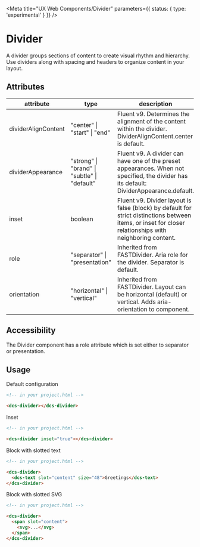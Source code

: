 
<Meta title="UX Web Components/Divider" parameters={{ status: { type: 'experimental' } }} />

# Divider

A divider groups sections of content to create visual rhythm and hierarchy. Use dividers along with spacing and headers to organize content in your layout.

<Story id="web-components-divider--divider" />

## Attributes

| attribute           | type                                         | description                                                                                                                                              |
| ------------------- | -------------------------------------------- | -------------------------------------------------------------------------------------------------------------------------------------------------------- |
| dividerAlignContent | "center" \| "start" \| "end"                 | Fluent v9. Determines the alignment of the content within the divider. DividerAlignContent.center is default.                                            |
| dividerAppearance   | "strong" \| "brand" \| "subtle" \| "default" | Fluent v9. A divider can have one of the preset appearances. When not specified, the divider has its default: DividerAppearance.default.                 |
| inset               | boolean                                      | Fluent v9. Divider layout is false (block) by default for strict distinctions between items, or inset for closer relationships with neighboring content. |
| role                | "separator" \| "presentation"                | Inherited from FASTDivider. Aria role for the divider. Separator is default.                                                                             |
| orientation         | "horizontal" \| "vertical"                   | Inherited from FASTDivider. Layout can be horizontal (default) or vertical. Adds aria-orientation to component.                                          |

## Accessibility

The Divider component has a role attribute which is set either to separator or presentation.

## Usage

Default configuration

```html
<!-- in your project.html -->

<dcs-divider></dcs-divider>
```

Inset

```html
<!-- in your project.html -->

<dcs-divider inset="true"></dcs-divider>
```

Block with slotted text

```html
<!-- in your project.html -->

<dcs-divider>
  <dcs-text slot="content" size="48">Greetings</dcs-text>
</dcs-divider>
```

Block with slotted SVG

```html
<!-- in your project.html -->

<dcs-divider>
  <span slot="content">
    <svg>...</svg>
  </span>
</dcs-divider>
```
